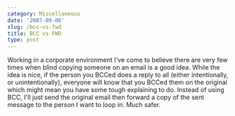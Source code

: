 ```yaml
---
category: Miscellaneous
date: '2007-09-06'
slug: /bcc-vs-fwd
title: BCC vs FWD
type: post
---
```



Working in a corporate environment I've come to believe there are
very few times when blind copying someone on an email is a good
idea. While the idea is nice, if the person you BCCed does a reply
to all (either intentionally, or unintentionally), everyone will
know that you BCCed them on the original which might mean you have
some tough explaining to do. Instead of using BCC, I'll just send
the original email then forward a copy of the sent message to the
person I want to loop in. Much safer.